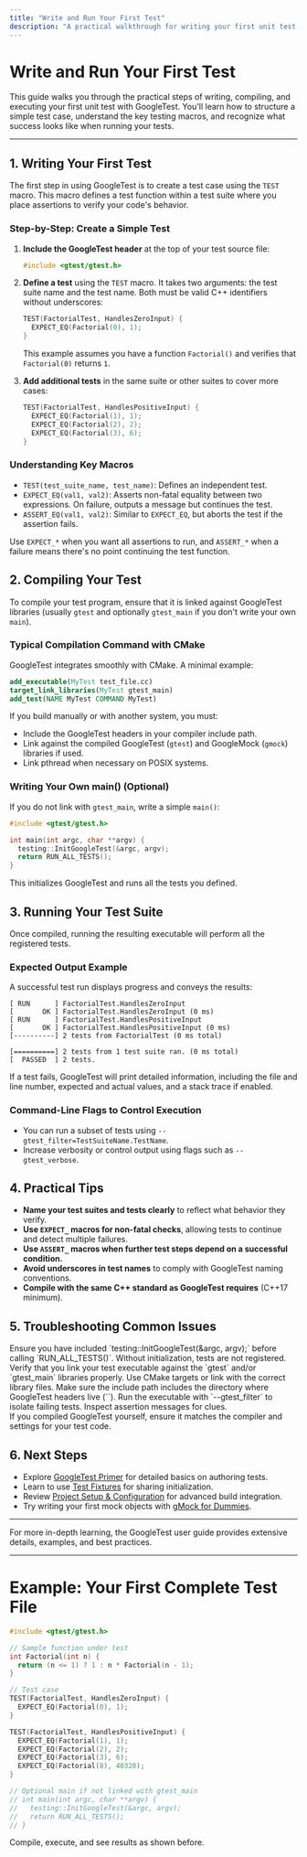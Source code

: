 ```yaml
---
title: "Write and Run Your First Test"
description: "A practical walkthrough for writing your first unit test with GoogleTest, compiling it, and executing the test suite. Demonstrates usage of the main testing macros and showcases what success looks like."
---
```


# Write and Run Your First Test

This guide walks you through the practical steps of writing, compiling, and executing your first unit test with GoogleTest. You'll learn how to structure a simple test case, understand the key testing macros, and recognize what success looks like when running your tests.

---

## 1. Writing Your First Test

The first step in using GoogleTest is to create a test case using the `TEST` macro. This macro defines a test function within a test suite where you place assertions to verify your code's behavior.

### Step-by-Step: Create a Simple Test

1. **Include the GoogleTest header** at the top of your test source file:

   ```cpp
   #include <gtest/gtest.h>
   ```

2. **Define a test** using the `TEST` macro. It takes two arguments: the test suite name and the test name. Both must be valid C++ identifiers without underscores:

   ```cpp
   TEST(FactorialTest, HandlesZeroInput) {
     EXPECT_EQ(Factorial(0), 1);
   }
   ```

   This example assumes you have a function `Factorial()` and verifies that `Factorial(0)` returns `1`.

3. **Add additional tests** in the same suite or other suites to cover more cases:

   ```cpp
   TEST(FactorialTest, HandlesPositiveInput) {
     EXPECT_EQ(Factorial(1), 1);
     EXPECT_EQ(Factorial(2), 2);
     EXPECT_EQ(Factorial(3), 6);
   }
   ```

### Understanding Key Macros

- `TEST(test_suite_name, test_name)`: Defines an independent test.
- `EXPECT_EQ(val1, val2)`: Asserts non-fatal equality between two expressions. On failure, outputs a message but continues the test.
- `ASSERT_EQ(val1, val2)`: Similar to `EXPECT_EQ`, but aborts the test if the assertion fails.

Use `EXPECT_*` when you want all assertions to run, and `ASSERT_*` when a failure means there's no point continuing the test function.

## 2. Compiling Your Test

To compile your test program, ensure that it is linked against GoogleTest libraries (usually `gtest` and optionally `gtest_main` if you don't write your own `main`).

### Typical Compilation Command with CMake

GoogleTest integrates smoothly with CMake. A minimal example:

```cmake
add_executable(MyTest test_file.cc)
target_link_libraries(MyTest gtest_main)
add_test(NAME MyTest COMMAND MyTest)
```

If you build manually or with another system, you must:

- Include the GoogleTest headers in your compiler include path.
- Link against the compiled GoogleTest (`gtest`) and GoogleMock (`gmock`) libraries if used.
- Link pthread when necessary on POSIX systems.

### Writing Your Own main() (Optional)

If you do not link with `gtest_main`, write a simple `main()`:

```cpp
#include <gtest/gtest.h>

int main(int argc, char **argv) {
  testing::InitGoogleTest(&argc, argv);
  return RUN_ALL_TESTS();
}
```

This initializes GoogleTest and runs all the tests you defined.

## 3. Running Your Test Suite

Once compiled, running the resulting executable will perform all the registered tests.

### Expected Output Example

A successful test run displays progress and conveys the results:

```
[ RUN      ] FactorialTest.HandlesZeroInput
[       OK ] FactorialTest.HandlesZeroInput (0 ms)
[ RUN      ] FactorialTest.HandlesPositiveInput
[       OK ] FactorialTest.HandlesPositiveInput (0 ms)
[----------] 2 tests from FactorialTest (0 ms total)

[==========] 2 tests from 1 test suite ran. (0 ms total)
[  PASSED  ] 2 tests.
```

If a test fails, GoogleTest will print detailed information, including the file and line number, expected and actual values, and a stack trace if enabled.

### Command-Line Flags to Control Execution

- You can run a subset of tests using `--gtest_filter=TestSuiteName.TestName`.
- Increase verbosity or control output using flags such as `--gtest_verbose`.

## 4. Practical Tips

- **Name your test suites and tests clearly** to reflect what behavior they verify.
- **Use `EXPECT_` macros for non-fatal checks**, allowing tests to continue and detect multiple failures.
- **Use `ASSERT_` macros when further test steps depend on a successful condition.**
- **Avoid underscores in test names** to comply with GoogleTest naming conventions.
- **Compile with the same C++ standard as GoogleTest requires** (C++17 minimum).

## 5. Troubleshooting Common Issues

<AccordionGroup title="Troubleshooting Your First Test">
<Accordion title="Test Registration Failure or Executable Runs with No Tests">
Ensure you have included `testing::InitGoogleTest(&argc, argv);` before calling `RUN_ALL_TESTS()`. Without initialization, tests are not registered.
</Accordion>
<Accordion title="Linker Errors for gtest Symbols">
Verify that you link your test executable against the `gtest` and/or `gtest_main` libraries properly. Use CMake targets or link with the correct library files.
</Accordion>
<Accordion title="Compilation Failures Due to Missing Headers">
Make sure the include path includes the directory where GoogleTest headers live (`<gtest/gtest.h>`).
</Accordion>
<Accordion title="Tests Failing Unexpectedly">
Run the executable with `--gtest_filter` to isolate failing tests. Inspect assertion messages for clues.<br>If you compiled GoogleTest yourself, ensure it matches the compiler and settings for your test code.
</Accordion>
</AccordionGroup>

## 6. Next Steps

- Explore [GoogleTest Primer](../guides/getting-started/primer-basics.md) for detailed basics on authoring tests.
- Learn to use [Test Fixtures](../guides/core-testing-workflows/test-fixtures-best-practices.md) for sharing initialization.
- Review [Project Setup & Configuration](../getting-started/configuration-first-use/project-setup.md) for advanced build integration.
- Try writing your first mock objects with [gMock for Dummies](../gmock_for_dummies.md).

---

For more in-depth learning, the GoogleTest user guide provides extensive details, examples, and best practices.

---

# Example: Your First Complete Test File

```cpp
#include <gtest/gtest.h>

// Sample function under test
int Factorial(int n) {
  return (n <= 1) ? 1 : n * Factorial(n - 1);
}

// Test case
TEST(FactorialTest, HandlesZeroInput) {
  EXPECT_EQ(Factorial(0), 1);
}

TEST(FactorialTest, HandlesPositiveInput) {
  EXPECT_EQ(Factorial(1), 1);
  EXPECT_EQ(Factorial(2), 2);
  EXPECT_EQ(Factorial(3), 6);
  EXPECT_EQ(Factorial(8), 40320);
}

// Optional main if not linked with gtest_main
// int main(int argc, char **argv) {
//   testing::InitGoogleTest(&argc, argv);
//   return RUN_ALL_TESTS();
// }
```

Compile, execute, and see results as shown before.
